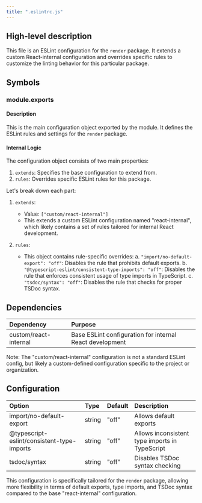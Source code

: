 ```yaml
---
title: ".eslintrc.js"
---
```


## High-level description
This file is an ESLint configuration for the `render` package. It extends a custom React-internal configuration and overrides specific rules to customize the linting behavior for this particular package.

## Symbols

### module.exports
#### Description
This is the main configuration object exported by the module. It defines the ESLint rules and settings for the `render` package.

#### Internal Logic
The configuration object consists of two main properties:

1. `extends`: Specifies the base configuration to extend from.
2. `rules`: Overrides specific ESLint rules for this package.

Let's break down each part:

1. `extends`: 
   - Value: `["custom/react-internal"]`
   - This extends a custom ESLint configuration named "react-internal", which likely contains a set of rules tailored for internal React development.

2. `rules`:
   - This object contains rule-specific overrides:
     a. `"import/no-default-export": "off"`: Disables the rule that prohibits default exports.
     b. `"@typescript-eslint/consistent-type-imports": "off"`: Disables the rule that enforces consistent usage of type imports in TypeScript.
     c. `"tsdoc/syntax": "off"`: Disables the rule that checks for proper TSDoc syntax.

## Dependencies
| Dependency | Purpose |
|:-----------|:--------|
| custom/react-internal | Base ESLint configuration for internal React development |

Note: The "custom/react-internal" configuration is not a standard ESLint config, but likely a custom-defined configuration specific to the project or organization.

## Configuration
| Option | Type | Default | Description |
|:-------|:-----|:--------|:------------|
| import/no-default-export | string | "off" | Allows default exports |
| @typescript-eslint/consistent-type-imports | string | "off" | Allows inconsistent type imports in TypeScript |
| tsdoc/syntax | string | "off" | Disables TSDoc syntax checking |

This configuration is specifically tailored for the `render` package, allowing more flexibility in terms of default exports, type imports, and TSDoc syntax compared to the base "react-internal" configuration.